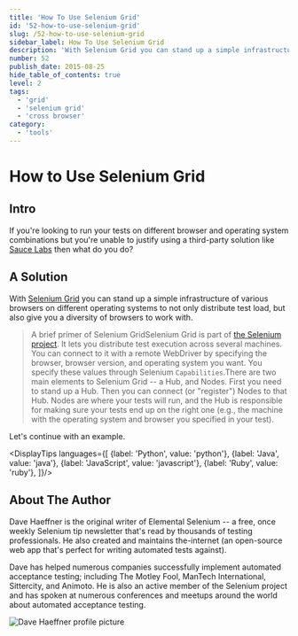 ```yaml
---
title: 'How To Use Selenium Grid'
id: '52-how-to-use-selenium-grid'
slug: /52-how-to-use-selenium-grid
sidebar_label: How To Use Selenium Grid
description: 'With Selenium Grid you can stand up a simple infrastructure of various browsers on different operating systems to not only distribute test load, but also give you a diversity of browsers to work with.'
number: 52
publish_date: 2015-08-25
hide_table_of_contents: true
level: 2
tags:
  - 'grid'
  - 'selenium grid'
  - 'cross browser'
category:
  - 'tools'
---
```


# How to Use Selenium Grid

## Intro

If you're looking to run your tests on different browser and operating system combinations but you're unable to
justify using a third-party solution like [Sauce Labs](https://saucelabs.com/) then what do you do?

## A Solution

With [Selenium Grid](https://www.selenium.dev/documentation/grid/) you can stand up a simple infrastructure of various browsers on different operating systems
to not only distribute test load, but also give you a diversity of browsers to work with.

> A brief primer of Selenium GridSelenium Grid is part of [the Selenium project](https://www.selenium.dev/). It lets you distribute test execution across several
> machines. You can connect to it with a remote WebDriver by specifying the browser, browser version, and operating
> system you want. You specify these values through Selenium `Capabilities`.There are two main elements to Selenium Grid -- a Hub, and Nodes. First you need to stand up a Hub. Then you can
> connect (or "register") Nodes to that Hub.
> Nodes are where your tests will run, and the Hub is responsible for making sure your tests end up on the right
> one (e.g., the machine with the operating system and browser you specified in your test).


Let's continue with an example.



<DisplayTips languages={[
    {label: 'Python', value: 'python'},
    {label: 'Java', value: 'java'},
    {label: 'JavaScript', value: 'javascript'},
    {label: 'Ruby', value: 'ruby'},
]}/>


## About The Author

Dave Haeffner is the original writer of Elemental Selenium -- a free, once weekly Selenium tip newsletter that's read
by thousands of testing professionals. He also created and maintains the-internet (an open-source web app that's
perfect for writing automated tests against).

Dave has helped numerous companies successfully implement automated acceptance testing; including The Motley Fool,
ManTech International, Sittercity, and Animoto. He is also an active member of the Selenium project and has spoken
at numerous conferences and meetups around the world about automated acceptance testing.

![Dave Haeffner profile picture](/img/authors/dave-haeffner.jpeg#author-img 'a title')

